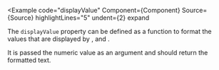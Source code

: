
<Example
  code="displayValue"
  Component={Component}
  Source={Source}
  highlightLines="5"
  undent={2}
  expand
>
  The `displayValue` property can be defined as a function to format the
  values that are displayed by <CodeHashLink id="showValues"/>,
  <CodeHashLink id="showScale"/> and <CodeHashLink id="showLimits"/>.

  It is passed the numeric value as an argument and should return the
  formatted text.
</Example>
